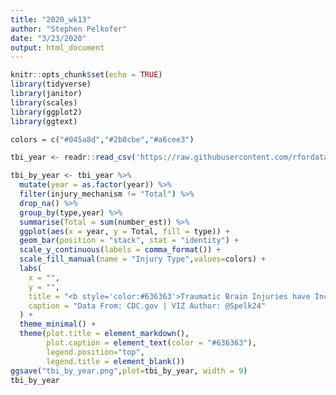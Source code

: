```yaml
---
title: "2020_wk13"
author: "Stephen Pelkofer"
date: "3/23/2020"
output: html_document
---
```


```r
knitr::opts_chunk$set(echo = TRUE)
library(tidyverse)
library(janitor)
library(scales)
library(ggplot2)
library(ggtext)

colors = c("#045a8d","#2b8cbe","#a6cee3")

tbi_year <- readr::read_csv('https://raw.githubusercontent.com/rfordatascience/tidytuesday/master/data/2020/2020-03-24/tbi_year.csv')

```


``` r
tbi_by_year <- tbi_year %>%
  mutate(year = as.factor(year)) %>%
  filter(injury_mechanism != "Total") %>%
  drop_na() %>%
  group_by(type,year) %>%
  summarise(Total = sum(number_est)) %>%
  ggplot(aes(x = year, y = Total, fill = type)) +
  geom_bar(position = "stack", stat = "identity") +
  scale_y_continuous(labels = comma_format()) +
  scale_fill_manual(name = "Injury Type",values=colors) +
  labs(
    x = "",
    y = "",
    title = "<b style='color:#636363'>Traumatic Brain Injuries have Increased each year from 2006-2014</b>",
    caption = "Data From: CDC.gov | VIZ Author: @Spelk24"
  ) +
  theme_minimal() +
  theme(plot.title = element_markdown(),
        plot.caption = element_text(color = "#636363"),
        legend.position="top",
        legend.title = element_blank())
ggsave("tbi_by_year.png",plot=tbi_by_year, width = 9)
tbi_by_year

```


